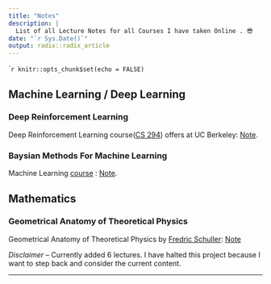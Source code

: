 ```yaml
---
title: "Notes"
description: |
  List of all Lecture Notes for all Courses I have taken Online . 😎
date: "`r Sys.Date()`"
output: radix::radix_article
---
```


````r
knitr::opts_chunk$set(echo = FALSE)
```

## Machine Learning / Deep Learning


### Deep Reinforcement Learning
Deep Reinforcement Learning course([CS 294](http://rail.eecs.berkeley.edu/deeprlcourse-fa17/index.html)) offers at UC Berkeley: [Note](DeepRL.html).

### Baysian Methods For Machine Learning
Machine Learning [course](https://www.coursera.org/learn/bayesian-methods-in-machine-learning) : [Note](BaysianMachineLearning.html).


## Mathematics


### Geometrical Anatomy of Theoretical Physics
Geometrical Anatomy of Theoretical Physics by [Fredric Schuller](https://www.youtube.com/playlist?list=PLPH7f_7ZlzxTi6kS4vCmv4ZKm9u8g5yic): [Note](GeoPhy.html)


_Disclaimer_ -- Currently added 6 lectures. I have halted this project because I want to step back and consider the current content.

---
